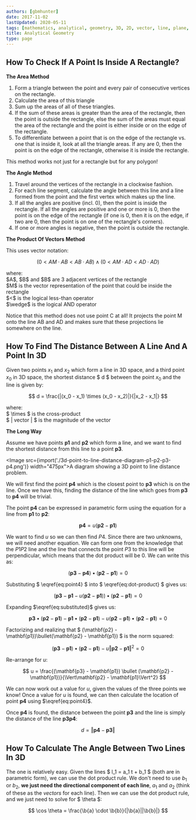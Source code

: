```yaml
---
authors: [gbmhunter]
date: 2017-11-02
lastUpdated: 2020-05-11
tags: [mathematics, analytical, geometry, 3D, 2D, vector, line, plane, point, dot product, cross product, rectangle, distance]
title: Analytical Geometry
type: page
---
```


## How To Check If A Point Is Inside A Rectangle?

**The Area Method**

1. Form a triangle between the point and every pair of consecutive vertices on the rectangle.
2. Calculate the area of this triangle
3. Sum up the areas of all of these triangles.
4. If the sum of these areas is greater than the area of the rectangle, then the point is outside the rectangle, else the sum of the areas must equal the area of the rectangle and the point is either inside or on the edge of the rectangle.
5. To differentiate between a point that is on the edge of the rectangle vs. one that is inside it, look at all the triangle areas. If any are 0, then the point is on the edge of the rectangle, otherwise it is inside the rectangle.

This method works not just for a rectangle but for any polygon!

**The Angle Method**

1. Travel around the vertices of the rectangle in a clockwise fashion.
2. For each line segment, calculate the angle between this line and a line formed from the point and the first vertex which makes up the line.
3. If all the angles are positive (incl. 0), then the point is inside the rectangle. If all the angles are positive and one or more is 0, then the point is on the edge of the rectangle (if one is 0, then it is on the edge, if two are 0, then the point is on one of the rectangle's corners).
4. If one or more angles is negative, then the point is outside the rectangle.

**The Product Of Vectors Method**

This uses vector notation:

$$ (0 < AM \cdot AB < AB \cdot AB) \wedge (0 < AM \cdot AD < AD \cdot AD) $$

<p className="centered">where:<br/>
$A$, $B$ and $B$ are 3 adjacent vertices of the rectangle<br/>
$M$ is the vector representation of the point that could be inside the rectangle<br/>
$<$ is the logical less-than operator<br/>
$\wedge$ is the logical AND operator<br/></p>

Notice that this method does not use point C at all! It projects the point M onto the line AB and AD and makes sure that these projections lie somewhere on the line.

## How To Find The Distance Between A Line And A Point In 3D

Given two points $x_1$ and $x_2$ which form a line in 3D space, and a third point $x_0$ in 3D space, the shortest distance $ d $ between the point $x_0$ and the line is given by:

$$ d = \frac{|(x_0 - x_1) \times (x_0 - x_2)|}{|x_2 - x_1|} $$

<p class="centered">where:<br/>
$ \times $ is the cross-product<br/>
$ | vector | $ is the magnitude of the vector<br/></p>

**The Long Way**

Assume we have points $\mathbf{p1}$ and $\mathbf{p2}$ which form a line, and we want to find the shortest distance from this line to a point $\mathbf{p3}$.

<Image src={import('./3d-point-to-line-distance-diagram-p1-p2-p3-p4.png')} width="475px">A diagram showing a 3D point to line distance problem.</Image>

We will first find the point $\mathbf{p4}$ which is the closest point to $\mathbf{p3}$ which is on the line. Once we have this, finding the distance of the line which goes from $\mathbf{p3}$ to $\mathbf{p4}$ will be trivial.

The point $\mathbf{p4}$ can be expressed in parametric form using the equation for a line from $\mathbf{p1}$ to $\mathbf{p2}$:

$$ \mathbf{p4} = u(\mathbf{p2} - \mathbf{p1}) \label{eq:point4} \tag{1} $$

We want to find $u$ so we can then find $P4$. Since there are two unknowns, we will need another equation. We can form one from the knowledge that the $P1 P2$ line and the line that connects the point $P3$ to this line will be perpendicular, which means that the dot product will be 0. We can write this as:

$$ \begin{equation} (\mathbf{p3} - \mathbf{p4}) \bullet (\mathbf{p2} - \mathbf{p1}) = 0 \label{eq:dot-product} \tag{2} \end{equation}$$

Substituting $ \eqref{eq:point4} $ into $ \eqref{eq:dot-product} $ gives us:

$$ (\mathbf{p3} - \mathbf{p1} - u(\mathbf{p2} - \mathbf{p1})) \bullet (\mathbf{p2} - \mathbf{p1}) = 0 \label{eq:substituted} \tag{3} $$

Expanding $\eqref{eq:substituted}$ gives us:

$$ \mathbf{p3} \bullet (\mathbf{p2} - \mathbf{p1}) - \mathbf{p1} \bullet (\mathbf{p2} - \mathbf{p1}) - u(\mathbf{p2} - \mathbf{p1})\bullet(\mathbf{p2} - \mathbf{p1}) = 0 $$

Factorizing and realizing that $ (\mathbf{p2} - \mathbf{p1})\bullet(\mathbf{p2} - \mathbf{p1}) $ is the norm squared:

$$ (\mathbf{p3} - \mathbf{p1}) \bullet (\mathbf{p2} - \mathbf{p1}) - u\Vert\mathbf{p2} - \mathbf{p1}\Vert^2 = 0 $$

Re-arrange for $u$:

$$ u = \frac{(\mathbf{p3} - \mathbf{p1}) \bullet (\mathbf{p2} - \mathbf{p1})}{\Vert\mathbf{p2} - \mathbf{p1}\Vert^2} $$

We can now work out a value for $u$, given the values of the three points we know! Once a value for $u$ is found, we can then calculate the location of point $\mathbf{p4}$ using $\eqref{eq:point4}$.

Once $\mathbf{p4}$ is found, the distance between the point $\mathbf{p3}$ and the line is simply the distance of the line $\mathbf{p3p4}$:

$$ d = \Vert\mathbf{p4} - \mathbf{p3}\Vert $$

## How To Calculate The Angle Between Two Lines In 3D

The one is relatively easy. Given the lines $ l_1 = a_1 t + b_1  $ (both are in parametric form), we can use the dot product rule. We don't need to use $`b_1`$ or $b_2$, **we just need the directional component of each line**, $a_1$ and $a_2$ (think of these as the _vectors_ for each line). Then we can use the dot product rule, and we just need to solve for $ \theta $:

$$ \cos \theta = \frac{\b{a} \cdot \b{b}}{|\b{a}||\b{b}|} $$
